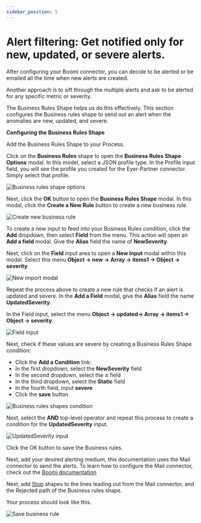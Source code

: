```yaml
---
sidebar_position: 5
---
```


# Alert filtering: Get notified only for new, updated, or severe alerts. 

After configuring your Boomi connector, you can decide to be alerted or be emailed all the time when new alerts are created.

Another approach is to sift through the multiple alerts and ask to be alerted for any specific metric or severity. 

The Business Rules Shape helps us do this effectively. This section configures the Business rules shape to send out an alert when the anomalies are new, updated, and severe.

**Configuring the Business Rules Shape**

Add the Business Rules Shape to your Process.

Click on the **Business Rules** shape to open the **Business Rules Shape Options** modal. In this model, select a JSON profile type. In the Profile input field, you will see the profile you created for the Eyer-Partner connector. Simply select that profile.



![Business rules shape options](./img/image4.png)




Next, click the **OK** button to open the **Business Rules Shape** modal. In this modal, click the **Create a New Rule** button to create a new business rule.



![Create new business rule](./img/image3.png)


To create a new input to feed into your Business Rules condition, click the **Add** dropdown, then select **Field** from the menu. This action will open an **Add a field** modal. Give the **Alias** field the name of **NewSeverity**.

Next, click on the **Field** input area to open a **New Input** modal within this modal. Select this menu **Object -> new -> Array -> items1 -> Object -> severity**.



![New import modal](./img/image18.png)


Repeat the process above to create a new rule that checks if an alert is updated and severe. In the **Add a Field** modal, give the **Alias** field the name **UpdatedSeverity**.

In the Field input, select the menu **Object -> updated-> Array -> items1 -> Object -> severity**.



![Field input](./img/image5.png)


Next, check if these values are severe by creating a Business Rules Shape condition:



* Click the **Add a Condition** link:
* In the first dropdown, select the **NewSeverity** field
* In the second dropdown, select the **=** field
* In the third dropdown, select the **Static** field
* In the fourth field, input **severe**
* Click the **save** button



![Business rules shapes condition](./img/image20.png)


Next, select the **AND** top-level operator and repeat this process to create a condition for the **UpdatedSeverity** input.



![UpdatedSeverity input](./img/image9.png)



Click the OK button to save the Business rules. 


Next, add your desired alerting medium, this documentation uses the Mail connector to send the alerts. To learn how to configure the Mail connector, check out the [Boomi documentation](https://help.boomi.com/docs/atomsphere/integration/connectors/r-atm-mail_connector_4e32e771-5351-4e2c-b1fd-d7bd1bd82f1a/#:~:text=Use%20the%20Mail%20connector%20to,exchanging%20data%20between%20trading%20partners.)


Next, add [Stop](https://help.boomi.com/docs/atomsphere/integration/process%20building/r-atm-stop_shape_d4dda1a9-8687-4418-8a3d-afe5f9174bc1/) shapes to the lines leading out from the Mail connector, and the Rejected path of the Business rules shape. 

Your process should look like this.


![Save business rule](./img/image6.png)

